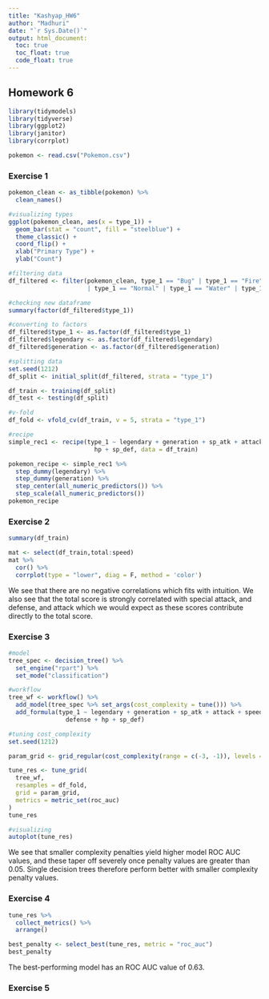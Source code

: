 ```yaml
---
title: "Kashyap_HW6"
author: "Madhuri"
date: "`r Sys.Date()`"
output: html_document:
  toc: true
  toc_float: true
  code_float: true
---
```



## Homework 6

```r
library(tidymodels)
library(tidyverse)
library(ggplot2)
library(janitor)
library(corrplot)

pokemon <- read.csv("Pokemon.csv")
```


### Exercise 1

```r
pokemon_clean <- as_tibble(pokemon) %>% 
  clean_names()

#visualizing types
ggplot(pokemon_clean, aes(x = type_1)) +
  geom_bar(stat = "count", fill = "steelblue") +
  theme_classic() +
  coord_flip() +
  xlab("Primary Type") +
  ylab("Count") 

#filtering data
df_filtered <- filter(pokemon_clean, type_1 == "Bug" | type_1 == "Fire" | type_1 == "Grass" 
                      | type_1 == "Normal" | type_1 == "Water" | type_1 == "Psychic")

#checking new dataframe
summary(factor(df_filtered$type_1))

#converting to factors
df_filtered$type_1 <- as.factor(df_filtered$type_1)
df_filtered$legendary <- as.factor(df_filtered$legendary)
df_filtered$generation <- as.factor(df_filtered$generation)

#splitting data
set.seed(1212)
df_split <- initial_split(df_filtered, strata = "type_1")

df_train <- training(df_split)
df_test <- testing(df_split)

#v-fold
df_fold <- vfold_cv(df_train, v = 5, strata = "type_1")

#recipe
simple_rec1 <- recipe(type_1 ~ legendary + generation + sp_atk + attack + speed + defense +
                        hp + sp_def, data = df_train) 

pokemon_recipe <- simple_rec1 %>% 
  step_dummy(legendary) %>% 
  step_dummy(generation) %>% 
  step_center(all_numeric_predictors()) %>% 
  step_scale(all_numeric_predictors())
pokemon_recipe
```


### Exercise 2

```r
summary(df_train)

mat <- select(df_train,total:speed)
mat %>% 
  cor() %>% 
  corrplot(type = "lower", diag = F, method = 'color')
```


We see that there are no negative correlations which fits with intuition. We also see that the total score is strongly correlated with special attack, and defense, and attack which we would expect as these scores contribute directly to the total score.


### Exercise 3

```r
#model
tree_spec <- decision_tree() %>%
  set_engine("rpart") %>% 
  set_mode("classification")

#workflow
tree_wf <- workflow() %>% 
  add_model(tree_spec %>% set_args(cost_complexity = tune())) %>% 
  add_formula(type_1 ~ legendary + generation + sp_atk + attack + speed + 
                defense + hp + sp_def)

#tuning cost_complexity
set.seed(1212)

param_grid <- grid_regular(cost_complexity(range = c(-3, -1)), levels = 10)

tune_res <- tune_grid(
  tree_wf, 
  resamples = df_fold, 
  grid = param_grid, 
  metrics = metric_set(roc_auc)
)
tune_res

#visualizing
autoplot(tune_res)
```

We see that smaller complexity penalties yield higher model ROC AUC values, and these taper off severely once penalty values are greater than 0.05. Single decision trees therefore perform better with smaller complexity penalty values. 


### Exercise 4

```r
tune_res %>% 
  collect_metrics() %>% 
  arrange()

best_penalty <- select_best(tune_res, metric = "roc_auc")
best_penalty
```

The best-performing model has an ROC AUC value of 0.63.


### Exercise 5

```r

```

